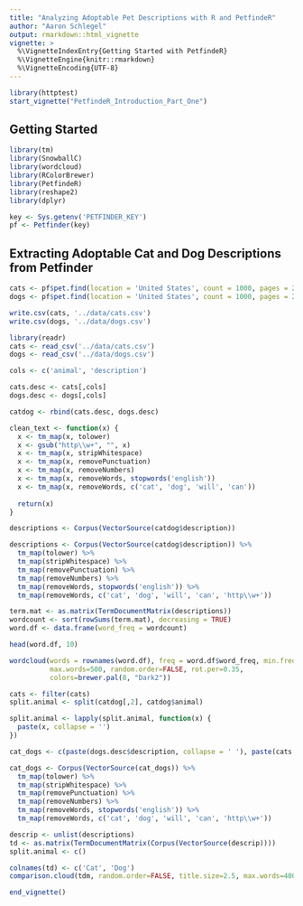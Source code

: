 ```yaml
---
title: "Analyzing Adoptable Pet Descriptions with R and PetfindeR"
author: "Aaron Schlegel"
output: rmarkdown::html_vignette
vignette: >
  %\VignetteIndexEntry{Getting Started with PetfindeR}
  %\VignetteEngine{knitr::rmarkdown}
  %\VignetteEncoding{UTF-8}
---
```


```r
library(httptest)
start_vignette("PetfindeR_Introduction_Part_One")
```

## Getting Started



```r
library(tm)
library(SnowballC)
library(wordcloud)
library(RColorBrewer)
library(PetfindeR)
library(reshape2)
library(dplyr)
```

```r
key <- Sys.getenv('PETFINDER_KEY')
pf <- Petfinder(key)
```

## Extracting Adoptable Cat and Dog Descriptions from Petfinder

```r
cats <- pf$pet.find(location = 'United States', count = 1000, pages = 2, animal = 'cat', return_df = TRUE)
dogs <- pf$pet.find(location = 'United States', count = 1000, pages = 2, animal = 'dog', return_df = TRUE)
```

```r
write.csv(cats, '../data/cats.csv')
write.csv(dogs, '../data/dogs.csv')
```

```r
library(readr)
cats <- read_csv('../data/cats.csv')
dogs <- read_csv('../data/dogs.csv')
```


```r
cols <- c('animal', 'description')

cats.desc <- cats[,cols]
dogs.desc <- dogs[,cols]

catdog <- rbind(cats.desc, dogs.desc)
```


```r
clean_text <- function(x) {
  x <- tm_map(x, tolower)
  x <- gsub("http\\w+", "", x)
  x <- tm_map(x, stripWhitespace)
  x <- tm_map(x, removePunctuation)
  x <- tm_map(x, removeNumbers)
  x <- tm_map(x, removeWords, stopwords('english'))
  x <- tm_map(x, removeWords, c('cat', 'dog', 'will', 'can'))
  
  return(x)
}
```

```r
descriptions <- Corpus(VectorSource(catdog$description))
```

```r
descriptions <- Corpus(VectorSource(catdog$description)) %>%
  tm_map(tolower) %>%
  tm_map(stripWhitespace) %>%
  tm_map(removePunctuation) %>%
  tm_map(removeNumbers) %>%
  tm_map(removeWords, stopwords('english')) %>%
  tm_map(removeWords, c('cat', 'dog', 'will', 'can', 'http\\w+'))
```

```r
term.mat <- as.matrix(TermDocumentMatrix(descriptions))
wordcount <- sort(rowSums(term.mat), decreasing = TRUE)
word.df <- data.frame(word_freq = wordcount)
```

```r
head(word.df, 10)
```

```r
wordcloud(words = rownames(word.df), freq = word.df$word_freq, min.freq = 1,
          max.words=500, random.order=FALSE, rot.per=0.35, 
          colors=brewer.pal(8, "Dark2"))
```

```r
cats <- filter(cats)
split.animal <- split(catdog[,2], catdog$animal)

split.animal <- lapply(split.animal, function(x) {
  paste(x, collapse = '')
})

cat_dogs <- c(paste(dogs.desc$description, collapse = ' '), paste(cats.desc$description, collapse = ' '))

cat_dogs <- Corpus(VectorSource(cat_dogs)) %>%
  tm_map(tolower) %>%
  tm_map(stripWhitespace) %>%
  tm_map(removePunctuation) %>%
  tm_map(removeNumbers) %>%
  tm_map(removeWords, stopwords('english')) %>%
  tm_map(removeWords, c('cat', 'dog', 'will', 'can', 'http\\w+'))

descrip <- unlist(descriptions)
td <- as.matrix(TermDocumentMatrix(Corpus(VectorSource(descrip))))
split.animal <- c()

colnames(td) <- c('Cat', 'Dog')
comparison.cloud(tdm, random.order=FALSE, title.size=2.5, max.words=400, colors=brewer.pal(2, "Dark2"))
```

```r
end_vignette()
```